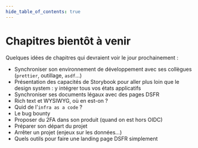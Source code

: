 ```yaml
---
hide_table_of_contents: true
---
```


# Chapitres bientôt à venir

Quelques idées de chapitres qui devraient voir le jour prochainement :

- Synchroniser son environnement de développement avec ses collègues (`prettier`, outillage, `asdf`...)
- Présentation des capacités de Storybook pour aller plus loin que le design system : y intégrer tous vos états applicatifs
- Synchroniser ses documents légaux avec des pages DSFR
- Rich text et WYSIWYG, où en est-on ?
- Quid de l'`infra as a code` ?
- Le bug bounty
- Proposer du 2FA dans son produit (quand on est hors OIDC)
- Préparer son départ du projet
- Arrêter un projet (enjeux sur les données...)
- Quels outils pour faire une landing page DSFR simplement
